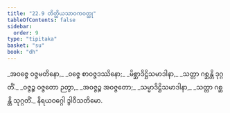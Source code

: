 ```yaml
---
title: "22.9 တိတ္ထိယသာဝကဝတ္ထု"
tableOfContents: false
sidebar:
  order: 9
type: "tipitaka"
basket: "su"
book: "dh"
---
```



<DynamicBreadcrumb />

<Division number="318" book="dh">

<Paragraph number="342" type="verses" book="dh">
_အဝဇ္ဇေ ဝဇ္ဇမတိနော,_  
_ဝဇ္ဇေ စာဝဇ္ဇဒဿိနော;_  
_မိစ္ဆာဒိဋ္ဌိသမာဒါနာ,_  
_သတ္တာ ဂစ္ဆန္တိ ဒုဂ္ဂတိံ._  

</Paragraph>

</Division>
<Division number="319" book="dh">

<Paragraph number="343" type="verses" book="dh">
_ဝဇ္ဇဉ္စ ဝဇ္ဇတော ဉတွာ,_  
_အဝဇ္ဇဉ္စ အဝဇ္ဇတော;_  
_သမ္မာဒိဋ္ဌိသမာဒါနာ,_  
_သတ္တာ ဂစ္ဆန္တိ သုဂ္ဂတိံ._  


</Paragraph>
</Division>

<Paragraph number="344" type="center" book="dh">
နိရယဝဂ္ဂေါ ဒွါဝီသတိမော.
</Paragraph>